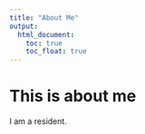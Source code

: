 ```yaml
---
title: "About Me"
output: 
  html_document:
    toc: true
    toc_float: true
---
```


# This is about me

I am a resident.  